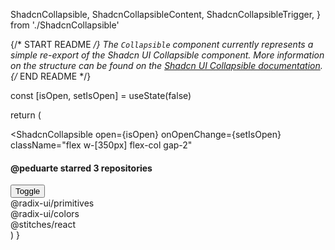   ShadcnCollapsible,
  ShadcnCollapsibleContent,
  ShadcnCollapsibleTrigger,
} from './ShadcnCollapsible'

{/* START README */}
The `Collapsible` component currently represents a simple re-export of the Shadcn UI Collapsible component. More information on the structure can be found on the [Shadcn UI Collapsible documentation](https://ui.shadcn.com/docs/components/collapsible).
{/* END README */}

  const [isOpen, setIsOpen] = useState(false)

return (

<ShadcnCollapsible
  open={isOpen}
  onOpenChange={setIsOpen}
  className="flex w-[350px] flex-col gap-2"
>
  <div className="flex items-center justify-between gap-4 px-4">
    <h4 className="text-sm font-semibold">@peduarte starred 3 repositories</h4>
    <ShadcnCollapsibleTrigger asChild>
      <Button variant="ghost" size="icon" className="size-8">
        <ChevronsUpDown />
        <span className="sr-only">Toggle</span>
      </Button>
    </ShadcnCollapsibleTrigger>
  </div>
  <div className="rounded-md border px-4 py-2 font-mono text-sm">
    @radix-ui/primitives
  </div>
  <ShadcnCollapsibleContent className="flex flex-col gap-2">
    <div className="rounded-md border px-4 py-2 font-mono text-sm">
      @radix-ui/colors
    </div>
    <div className="rounded-md border px-4 py-2 font-mono text-sm">
      @stitches/react
    </div>
  </ShadcnCollapsibleContent>
</ShadcnCollapsible>
) }
